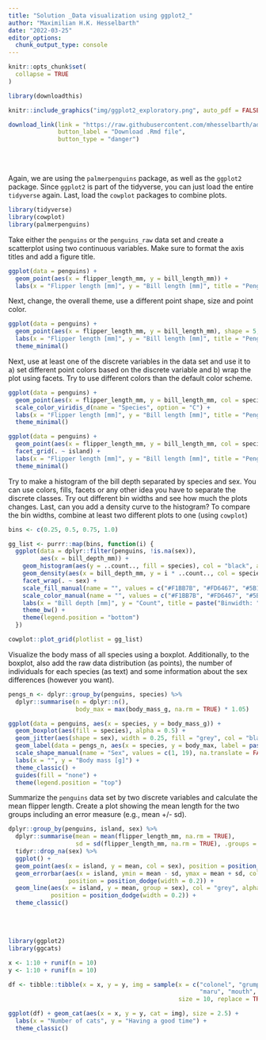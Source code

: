 ```yaml
---
title: "Solution _Data visualization using ggplot2_"
author: "Maximilian H.K. Hesselbarth"
date: "2022-03-25"
editor_options: 
  chunk_output_type: console
---
```


```r
knitr::opts_chunk$set(
  collapse = TRUE
)

library(downloadthis)
```

```r
knitr::include_graphics("img/ggplot2_exploratory.png", auto_pdf = FALSE)
```

```r
download_link(link = "https://raw.githubusercontent.com/mhesselbarth/advanced-r-workshop/main/solution_ggplot.Rmd",
              button_label = "Download .Rmd file", 
              button_type = "danger")
```

<br><br>

Again, we are using the `palmerpenguins` package, as well as the `ggplot2` package. Since `ggplot2` is part of the tidyverse, you can just load the entire `tidyverse` again. Last, load the `cowplot` packages to combine plots.

```r
library(tidyverse)
library(cowplot)
library(palmerpenguins)
```

Take either the `penguins` or the `penguins_raw` data set and create a scatterplot using two continuous variables. Make sure to format the axis titles and add a figure title.

```r
ggplot(data = penguins) + 
  geom_point(aes(x = flipper_length_mm, y = bill_length_mm)) + 
  labs(x = "Flipper length [mm]", y = "Bill length [mm]", title = "Penguins can't fly")
```

Next, change, the overall theme, use a different point shape, size and point color. 

```r
ggplot(data = penguins) + 
  geom_point(aes(x = flipper_length_mm, y = bill_length_mm), shape = 5, size = 2.5, color = "#45ACC8") + 
  labs(x = "Flipper length [mm]", y = "Bill length [mm]", title = "Penguins can't fly") +
  theme_minimal()
```

Next, use at least one of the discrete variables in the data set and use it to a) set different point colors based on the discrete variable and b) wrap the plot using facets. Try to use different colors than the default color scheme.

```r
ggplot(data = penguins) + 
  geom_point(aes(x = flipper_length_mm, y = bill_length_mm, col = species), shape = 19) + 
  scale_color_viridis_d(name = "Species", option = "C") +
  labs(x = "Flipper length [mm]", y = "Bill length [mm]", title = "Penguins can't fly") +
  theme_minimal()
```

```r
ggplot(data = penguins) + 
  geom_point(aes(x = flipper_length_mm, y = bill_length_mm, col = species), shape = 1) + 
  facet_grid(. ~ island) +
  labs(x = "Flipper length [mm]", y = "Bill length [mm]", title = "Penguins can't fly") +
  theme_minimal()
```

Try to make a histogram of the bill depth separated by species and sex. You can use colors, fills, facets or any other idea you have to separate the discrete classes. Try out different bin widths and see how much the plots changes. Last, can you add a density curve to the histogram? To compare the bin widths, combine at least two different plots to one (using `cowplot`)

```r
bins <- c(0.25, 0.5, 0.75, 1.0)

gg_list <- purrr::map(bins, function(i) {
  ggplot(data = dplyr::filter(penguins, !is.na(sex)), 
         aes(x = bill_depth_mm)) +
    geom_histogram(aes(y = ..count.., fill = species), col = "black", alpha = 0.5, binwidth = i) +
    geom_density(aes(x = bill_depth_mm, y = i * ..count.., col = species)) +
    facet_wrap(. ~ sex) + 
    scale_fill_manual(name = "", values = c("#F1BB7B", "#FD6467", "#5B1A18")) +
    scale_color_manual(name = "", values = c("#F1BB7B", "#FD6467", "#5B1A18")) +
    labs(x = "Bill depth [mm]", y = "Count", title = paste("Binwidth: ", i)) + 
    theme_bw() +
    theme(legend.position = "bottom")
  })

cowplot::plot_grid(plotlist = gg_list)
```

Visualize the body mass of all species using a boxplot. Additionally, to the boxplot, also add the raw data distribution (as points), the number of individuals for each species (as text) and some information about the sex differences (however you want). 

```r
pengs_n <- dplyr::group_by(penguins, species) %>% 
  dplyr::summarise(n = dplyr::n(), 
                   body_max = max(body_mass_g, na.rm = TRUE) * 1.05)

ggplot(data = penguins, aes(x = species, y = body_mass_g)) + 
  geom_boxplot(aes(fill = species), alpha = 0.5) + 
  geom_jitter(aes(shape = sex), width = 0.25, fill = "grey", col = "black", alpha = 0.5) +
  geom_label(data = pengs_n, aes(x = species, y = body_max, label = paste0("n=", n))) +
  scale_shape_manual(name = "Sex", values = c(1, 19), na.translate = FALSE) +
  labs(x = "", y = "Body mass [g]") + 
  theme_classic() +
  guides(fill = "none") +
  theme(legend.position = "top")
```

Summarize the `penguins` data set by two discrete variables and calculate the mean flipper length. Create a plot showing the mean length for the two groups including an error measure (e.g., mean +/- sd). 

```r
dplyr::group_by(penguins, island, sex) %>% 
  dplyr::summarise(mean = mean(flipper_length_mm, na.rm = TRUE), 
                   sd = sd(flipper_length_mm, na.rm = TRUE), .groups = "drop") %>% 
  tidyr::drop_na(sex) %>% 
  ggplot() + 
  geom_point(aes(x = island, y = mean, col = sex), position = position_dodge(width = 0.2)) + 
  geom_errorbar(aes(x = island, ymin = mean - sd, ymax = mean + sd, col = sex), width = 0.2, 
                 position = position_dodge(width = 0.2)) + 
  geom_line(aes(x = island, y = mean, group = sex), col = "grey", alpha = 0.5, 
            position = position_dodge(width = 0.2)) + 
  theme_classic()
```

<br><br>

```r
library(ggplot2)
library(ggcats)

x <- 1:10 + runif(n = 10)
y <- 1:10 + runif(n = 10)

df <- tibble::tibble(x = x, y = y, img = sample(x = c("colonel", "grumpy", "hipster", "lil_bub",
                                                      "maru", "mouth", "pop_close"), 
                                                size = 10, replace = TRUE))

ggplot(df) + geom_cat(aes(x = x, y = y, cat = img), size = 2.5) + 
  labs(x = "Number of cats", y = "Having a good time") + 
  theme_classic()
```

